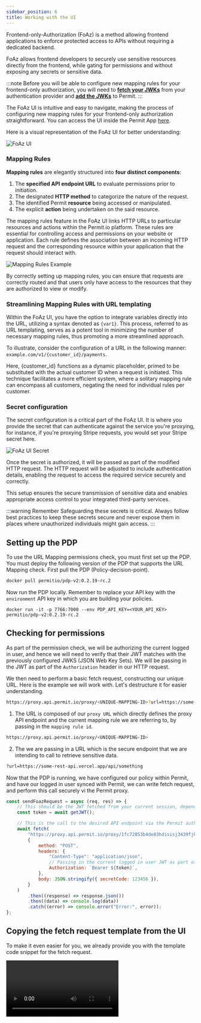 ```yaml
---
sidebar_position: 6
title: Working with the UI
---
```



Frontend-only-Authorization (FoAz) is a method allowing frontend applications to enforce protected access to APIs without requiring
a dedicated backend.

FoAz allows frontend developers to securely use sensitive resources directly from the frontend, while gating for permissions and
without exposing any secrets or sensitive data.

:::note
Before you will be able to configure new mapping rules for your frontend-only authorization, you will need to
**[fetch your JWKs](/foaz/fetching-jwks)** from your authentication provider and **[add the JWKs](/foaz/configuring-jwks)** to Permit.
:::

The FoAz UI is intuitive and easy to navigate, making the process of configuring new mapping rules for your frontend-only authorization
straightforward. You can access the UI inside the Permit App [here](https://app.permit.io/foaz-proxy).

Here is a visual representation of the FoAz UI for better understanding:

![FoAz UI](/img/foaz/foaz-ui.png)

### Mapping Rules

**Mapping rules** are elegantly structured into **four distinct components**:

1. The **specified API endpoint URL** to evaluate permissions prior to initiation.
2. The designated **HTTP method** to categorize the nature of the request.
3. The identified Permit **resource** being accessed or manipulated.
4. The explicit **action** being undertaken on the said resource.

The mapping rules feature in the FoAz UI links HTTP URLs to particular resources and actions within the Permit.io platform.
These rules are essential for controlling access and permissions on your website or application. Each rule defines the
association between an incoming HTTP request and the corresponding resource within your application that the request should
interact with.

![Mapping Rules Example](/img/foaz/mapping-rules.png)

By correctly setting up mapping rules, you can ensure that requests are correctly routed and that users only have access
to the resources that they are authorized to view or modify.

### Streamlining Mapping Rules with URL templating

Within the FoAz UI, you have the option to integrate variables directly into the URL, utilizing a syntax denoted as `{var1}`.
This process, referred to as URL templating, serves as a potent tool in minimizing the number of necessary mapping rules,
thus promoting a more streamlined approach.

To illustrate, consider the configuration of a URL in the following manner: `example.com/v1/{customer_id}/payments`.

Here, {customer_id} functions as a dynamic placeholder, primed to be substituted with the actual customer ID when a
request is initiated. This technique facilitates a more efficient system, where a solitary mapping rule can encompass
all customers, negating the need for individual rules per customer.

### Secret configuration

The secret configuration is a critical part of the FoAz UI. It is where you provide the secret that can authenticate against
the service you're proxying, for instance, if you're proxying Stripe requests, you would set your Stripe secret here.

![FoAz UI Secret](/img/foaz/secret-config.png)

Once the secret is authorized, it will be passed as part of the modified HTTP request. The HTTP request will be adjusted
to include authentication details, enabling the request to access the required service securely and correctly.

This setup ensures the secure transmission of sensitive data and enables appropriate access control to your
integrated third-party services.

:::warning Remember
Safeguarding these secrets is critical. Always follow best practices to keep these secrets secure and
never expose them in places where unauthorized individuals might gain access.
:::

## Setting up the PDP

To use the URL Mapping permissions check, you must first set up the PDP. You must deploy the following version of the PDP that
supports the URL Mapping check. First pull the PDP (Policy-decision-point).

```bash
docker pull permitio/pdp-v2:0.2.19-rc.2
```

Now run the PDP locally. Remember to replace your API key with the `environment` API key in which you are building your policies.

```
docker run -it -p 7766:7000 --env PDP_API_KEY=<YOUR_API_KEY> permitio/pdp-v2:0.2.19-rc.2
```

## Checking for permissions

As part of the permission check, we will be authorizing the current logged in user, and hence we will need to verify that their
JWT matches with the previously configured JWKS (JSON Web Key Sets). We will be passing in the JWT as part of the `Authorization`
header in our HTTP request.

We then need to perform a basic fetch request, constructing our unique URL. Here is the example we will work with. Let's destructure
it for easier understanding.

```bash
https://proxy.api.permit.io/proxy/<UNIQUE-MAPPING-ID>?url=https://some-rest-api.vercel.app/api/something
```

1. The URL is composed of our `proxy URL` which directly defines the proxy API endpoint and the current mapping rule we are
   referring to, by passing in the `mapping rule id`.

```bash
https://proxy.api.permit.io/proxy/<UNIQUE-MAPPING-ID>
```

2. The we are passing in a URL which is the secure endpoint that we are intending to call to retrieve sensitive data.

```bash
?url=https://some-rest-api.vercel.app/api/something
```

Now that the PDP is running, we have configured our policy within Permit, and have our logged in user synced with Permit,
we can write fetch request, and perform this call securely vi the Permit proxy.

```javascript
const sendFoazRequest = async (req, res) => {
	// This should be the JWT fetched from your current session, depending on the AuthN provider you are using.
	const token = await getJWT();

	// This is the call to the desired API endpoint via the Permit authorization proxy.
	await fetch(
		"https://proxy.api.permit.io/proxy/1fc72853b4de83hdisisj3439fjkefm?url=https://some-rest-api.vercel.app/api/something",
		{
			method: "POST",
			headers: {
				"Content-Type": "application/json",
				// Passing in the current logged in user JWT as part of the Authorization header.
				Authorization: `Bearer ${token}`,
			},
			body: JSON.stringify({ secretCode: 123456 }),
		}
	)
		.then((response) => response.json())
		.then((data) => console.log(data))
		.catch((error) => console.error("Error:", error));
};
```

## Copying the fetch request template from the UI

To make it even easier for you, we already provide you with the template code snippet for the fetch request.

<video controls>
	<source src={copyingCode} />
</video>
